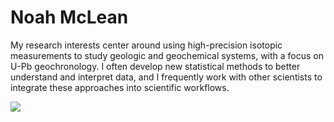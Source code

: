 
# Noah McLean

My research interests center around using high-precision isotopic measurements to study geologic and geochemical systems, with a focus on U-Pb geochronology.  I often develop new statistical methods to better understand and interpret data, and I frequently work with other scientists to integrate these approaches into scientific workflows.

![](figs/profile/McLean profile pic.jpg)

